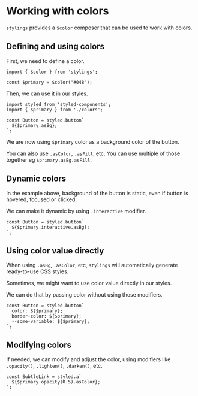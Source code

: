 
# Working with colors

`stylings` provides a `$color` composer that can be used to work with colors.

## Defining and using colors

First, we need to define a color.

```tsx filename="colors.ts" {3}
import { $color } from 'stylings';

const $primary = $color("#048");
```

Then, we can use it in our styles.

```tsx filename="Button.tsx" /asBg/ /$primary/
import styled from 'styled-components';
import { $primary } from './colors';

const Button = styled.button`
  ${$primary.asBg};
`;
```

We are now using `$primary` color as a background color of the button.

You can also use `.asColor`, `.asFill`, etc. You can use multiple of those together eg `$primary.asBg.asFill`.

## Dynamic colors

In the example above, background of the button is static, even if button is hovered, focused or clicked.

We can make it dynamic by using `.interactive` modifier.

```tsx filename="Button.tsx" /interactive/
const Button = styled.button`
  ${$primary.interactive.asBg};
`;
```

## Using color value directly

When using `.asBg`, `.asColor`, etc, `stylings` will automatically generate ready-to-use CSS styles.

Sometimes, we might want to use color value directly in our styles.

We can do that by passing color without using those modifiers.

```tsx filename="Button.tsx" /asColor/
const Button = styled.button`
  color: ${$primary};
  border-color: ${$primary};
  --some-variable: ${$primary};
`;
```

## Modifying colors

If needed, we can modify and adjust the color, using modifiers like `.opacity()`, `.lighten()`, `.darken()`, etc.

```tsx filename="Button.tsx" /modify/
const SubtleLink = styled.a`
  ${$primary.opacity(0.5).asColor};
`;
```

